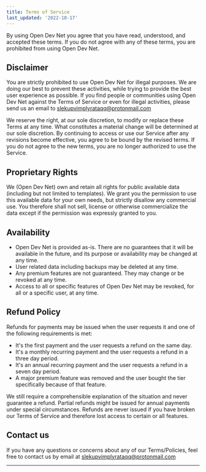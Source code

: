 ```yaml
---
title: Terms of Service
last_updated: '2022-10-17'
---
```


By using Open Dev Net you agree that you have read, understood, and accepted these terms. If you do not agree with any of these terms, you are prohibited from using Open Dev Net.

## Disclaimer

You are strictly prohibited to use Open Dev Net for illegal purposes. We are doing our best to prevent these activities, while trying to provide the best user experience as possible. If you find people or communities using Open Dev Net against the Terms of Service or even for illegal activities, please send us an email to [slekupvimplyrataqq@protonmail.com](mailto:slekupvimplyrataqq@protonmail.com)

We reserve the right, at our sole discretion, to modify or replace these Terms at any time. What constitutes a material change will be determined at our sole discretion. By continuing to access or use our Service after any revisions become effective, you agree to be bound by the revised terms. If you do not agree to the new terms, you are no longer authorized to use the Service.

## Proprietary Rights

We (Open Dev Net) own and retain all rights for public available data (including but not limited to templates). We grant you the permission to use this available data for your own needs, but strictly disallow any commercial use. You therefore shall not sell, license or otherwise commercialize the data except if the permission was expressly granted to you.

## Availability

- Open Dev Net is provided as-is. There are no guarantees that it will be available in the future, and its purpose or availability may be changed at any time.
- User related data including backups may be deleted at any time.
- Any premium features are not guaranteed. They may change or be revoked at any time.
- Access to all or specific features of Open Dev Net may be revoked, for all or a specific user, at any time.

## Refund Policy

Refunds for payments may be issued when the user requests it and one of the following requirements is met:

- It's the first payment and the user requests a refund on the same day.
- It's a monthly recurring payment and the user requests a refund in a three day period.
- It's an annual recurring payment and the user requests a refund in a seven day period.
- A major premium feature was removed and the user bought the tier specifically because of that feature.

We still require a comprehensible explanation of the situation and never guarantee a refund. Partial refunds might be issued for annual payments under special circumstances. Refunds are never issued if you have broken our Terms of Service and therefore lost access to certain or all features.

## Contact us

If you have any questions or concerns about any of our Terms/Policies, feel free to contact us by email at [slekupvimplyrataqq@protonmail.com](mailto:slekupvimplyrataqq@protonmail.com)

---
